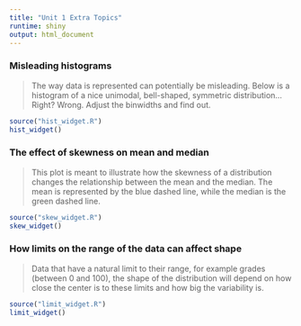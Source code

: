```yaml
---
title: "Unit 1 Extra Topics"
runtime: shiny
output: html_document
---
```


### Misleading histograms

> The way data is represented can potentially be misleading. Below is a histogram of a nice unimodal, bell-shaped, symmetric distribution... Right? Wrong. Adjust the binwidths and find out.

```r
source("hist_widget.R")
hist_widget()
```

### The effect of skewness on mean and median

> This plot is meant to illustrate how the skewness of a distribution changes the relationship between the mean and the median. The mean is represented by the blue dashed line, while the median is the green dashed line.

```r
source("skew_widget.R")
skew_widget()
```

### How limits on the range of the data can affect shape

> Data that have a natural limit to their range, for example grades (between 0 and 100), the shape of the distribution will depend on how close the center is to these limits and how big the variability is.

```r
source("limit_widget.R")
limit_widget()
```

